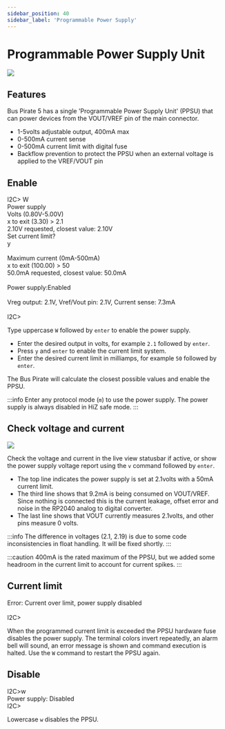 ```yaml
---
sidebar_position: 40
sidebar_label: 'Programmable Power Supply'
---
```


# Programmable Power Supply Unit

![](./img/ppsu-1024.jpg)

## Features
Bus Pirate 5 has a single 'Programmable Power Supply Unit' (PPSU) that can power devices from the VOUT/VREF pin of the main connector.

- 1-5volts adjustable output, 400mA max
- 0-500mA current sense 
- 0-500mA current limit with digital fuse
- Backflow prevention to protect the PPSU when an external voltage is applied to the VREF/VOUT pin

## Enable
<BrowserWindow>
<span className="bp-prompt">I2C></span> W<br/>
<span className="bp-info"><span className="bp-info">Power supply<br/>
Volts (0.80V-5.00V)</span></span><br/>
<span className="bp-prompt">x to exit (3.30) ></span> 2.1<br/>
<span className="bp-float">2.10</span>V<span className="bp-info"> requested, closest value: <span className="bp-float">2.10</span></span>V<br/>
Set current limit?<br/>
y<br/>
<br/>
<span className="bp-info">Maximum current (0mA-500mA)</span><br/>
<span className="bp-prompt">x to exit (100.00) ></span> 50<br/>
<span className="bp-float">50.0</span>mA<span className="bp-info"> requested, closest value: <span className="bp-float">50.0</span></span>mA<br/>
<br/>
<span className="bp-info">Power supply:</span>Enabled<br/>
<span className="bp-info"><br/>
Vreg output: <span className="bp-float">2.1</span></span>V<span className="bp-info">, Vref/Vout pin: <span className="bp-float">2.1</span></span>V<span className="bp-info">, Current sense: <span className="bp-float">7.3</span></span>mA<span className="bp-info"><br/>
</span><br/>
<span className="bp-prompt">I2C></span> <br/>
</BrowserWindow>

Type uppercase ```W``` followed by ```enter``` to enable the power supply. 

- Enter the desired output in volts, for example ```2.1``` followed by ```enter```.
- Press ```y``` and ```enter``` to enable the current limit system.
- Enter the desired current limit in milliamps, for example ```50``` followed by ```enter```.

The Bus Pirate will calculate the closest possible values and enable the PPSU.

:::info
Enter any protocol mode (```m```) to use the power supply. The power supply is always disabled in HiZ safe mode.
:::

## Check voltage and current

![](./img/ppsu-vreport.png)

Check the voltage and current in the live view statusbar if active, or show the power supply voltage report using the ```v``` command followed by ```enter```.

- The top line indicates the power supply is set at 2.1volts with a 50mA current limit. 
- The third line shows that 9.2mA is being consumed on VOUT/VREF. Since nothing is connected this is the current leakage, offset error and noise in the RP2040 analog to digital converter.
- The last line shows that VOUT currently measures 2.1volts, and other pins measure 0 volts.

:::info
The difference in voltages (2.1, 2.19) is due to some code inconsistencies in float handling. It will be fixed shortly. 
:::

:::caution
400mA is the rated maximum of the PPSU, but we added some headroom in the current limit to account for current spikes.
:::

## Current limit

<BrowserWindow>
<span className="bp-error">Error:<span className="bp-info"> Current over limit, power supply disabled</span></span><br/>
<br/>
<span className="bp-prompt">I2C></span> <br/>
</BrowserWindow>

When the programmed current limit is exceeded the PPSU hardware fuse disables the power supply. The terminal colors invert repeatedly, an alarm bell will sound, an error message is shown and command execution is halted. Use the ```W``` command to restart the PPSU again.

## Disable

<BrowserWindow>
<span className="bp-prompt">I2C></span>w<br/>
<span className="bp-info"><span className="bp-info">Power supply: </span></span>Disabled<br/>
<span className="bp-prompt">I2C></span> <br/>
</BrowserWindow>

Lowercase ```w``` disables the PPSU.

<DiscourseComments/>